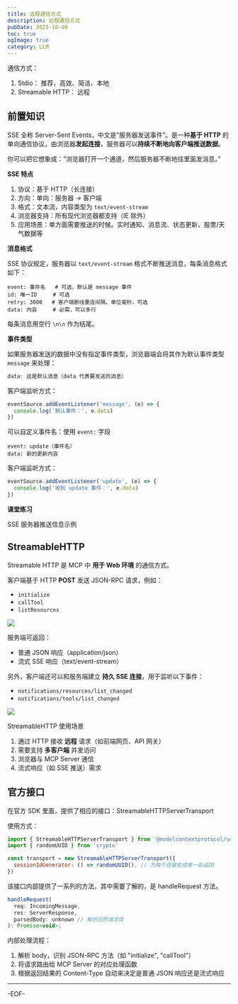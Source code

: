 ```yaml
---
title: 远程通信方式
description: 远程通信方式
pubDate: 2025-10-09
toc: true
ogImage: true
category: LLM
---
```


通信方式：

1. Stdio： 推荐，高效、简洁、本地
2. Streamable HTTP： 远程

## 前置知识

SSE 全称 Server-Sent Events，中文是“服务器发送事件”。是一种**基于 HTTP** 的单向通信协议，由浏览器**发起连接**，服务器可以**持续不断地向客户端推送数据**。

你可以把它想象成：“浏览器打开一个通道，然后服务器不断地往里面发消息。”

**SSE 特点**

1. 协议：基于 HTTP（长连接）
2. 方向：单向：服务器 -> 客户端
3. 格式：文本流，内容类型为 `text/event-stream`
4. 浏览器支持：所有现代浏览器都支持（IE 除外）
5. 应用场景：单方面需要推送的时候。实时通知、消息流、状态更新、股票/天气数据等

**消息格式**

SSE 协议规定，服务器以 `text/event-stream` 格式不断推送消息，每条消息格式如下：

```
event: 事件名   # 可选，默认是 message 事件
id: 唯一ID     # 可选
retry: 3000   # 客户端断线重连间隔，单位毫秒，可选
data: 内容     # 必需，可以多行
```

每条消息用空行 `\n\n` 作为结尾。

**事件类型**

如果服务器发送的数据中没有指定事件类型，浏览器端会将其作为默认事件类型 `message` 来处理：

```js
data: 这是默认消息（data 代表要发送的消息）
```

客户端监听方式：

```js
eventSource.addEventListener('message', (e) => {
  console.log('默认事件：', e.data)
})
```

可以自定义事件名：使用 `event:` 字段

```
event: update（事件名）
data: 新的更新内容
```

客户端监听方式：

```js
eventSource.addEventListener('update', (e) => {
  console.log('收到 update 事件：', e.data)
})
```

**课堂练习**

SSE 服务器推送信息示例

## StreamableHTTP

Streamable HTTP 是 MCP 中 **用于 Web 环境** 的通信方式。

客户端基于 HTTP **POST** 发送 JSON-RPC 请求，例如：

- `initialize`
- `callTool`
- `listResources`

![](https://raw.githubusercontent.com/wangshengliang-wsl/blog/main/img/20251015141530564.png)

服务端可返回：

- 普通 JSON 响应（application/json）
- 流式 SSE 响应（text/event-stream）

另外，客户端还可以和服务端建立 **持久 SSE 连接**，用于监听以下事件：

- `notifications/resources/list_changed`
- `notifications/tools/list_changed`

![](https://raw.githubusercontent.com/wangshengliang-wsl/blog/main/img/20251015141616385.png)

StreamableHTTP 使用场景

1. 通过 HTTP 接收 **远程** 请求（如前端网页、API 网关）
2. 需要支持 **多客户端** 并发访问
3. 浏览器与 MCP Server 通信
4. 流式响应（如 SSE 推送）需求

## 官方接口

在官方 SDK 里面，提供了相应的接口：StreamableHTTPServerTransport

使用方式：

```js
import { StreamableHTTPServerTransport } from '@modelcontextprotocol/sdk/server/streamableHttp.js'
import { randomUUID } from 'crypto'

const transport = new StreamableHTTPServerTransport({
  sessionIdGenerator: () => randomUUID(), // 为每个连接生成唯一会话ID
})
```

该接口内部提供了一系列的方法，其中需要了解的，是 handleRequest 方法。

```js
handleRequest(
  req: IncomingMessage,
  res: ServerResponse,
  parsedBody: unknown // 解析后的请求体
): Promise<void>;
```

内部处理流程：

1. 解析 body，识别 JSON-RPC 方法（如 "initialize", "callTool"）
2. 将请求路由给 MCP Server 的对应处理函数
3. 根据返回结果的 Content-Type 自动来决定是普通 JSON 响应还是流式响应

---

-EOF-
